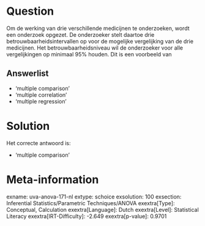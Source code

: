 Question
========

Om de werking van drie verschillende medicijnen te onderzoeken, wordt
een onderzoek opgezet. De onderzoeker stelt daartoe drie
betrouwbaarheidsintervallen op voor de mogelijke vergelijking van de
drie medicijnen. Het betrouwbaarheidsniveau wil de onderzoeker voor alle
vergelijkingen op minimaal 95% houden. Dit is een voorbeeld van


Answerlist
----------

* 'multiple comparison'
* 'multiple correlation'
* 'multiple regression'

Solution
========

Het correcte antwoord is: 

* 'multiple comparison'

Meta-information
================
exname: uva-anova-171-nl
extype: schoice
exsolution: 100
exsection: Inferential Statistics/Parametric Techniques/ANOVA
exextra[Type]: Conceptual, Calculation
exextra[Language]: Dutch
exextra[Level]: Statistical Literacy
exextra[IRT-Difficulty]: -2.649
exextra[p-value]: 0.9701
